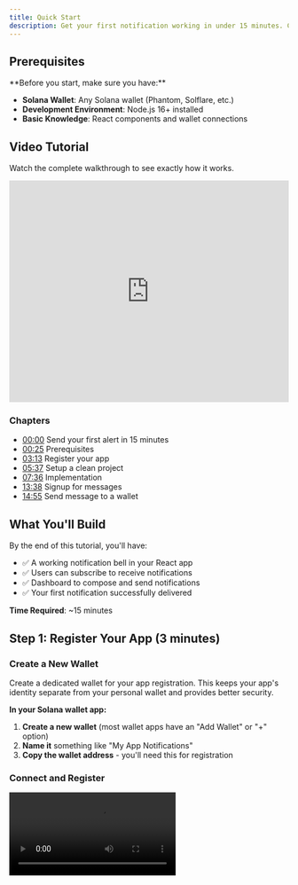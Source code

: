 ```yaml
---
title: Quick Start
description: Get your first notification working in under 15 minutes. Complete flow from dashboard registration to sending your first notification.
---
```



## Prerequisites

<Info>
**Before you start, make sure you have:**

- **Solana Wallet**: Any Solana wallet (Phantom, Solflare, etc.)
- **Development Environment**: Node.js 16+ installed
- **Basic Knowledge**: React components and wallet connections
</Info>

## Video Tutorial

Watch the complete walkthrough to see exactly how it works.

<iframe
  width="100%"
  height="400"
  src="https://www.youtube.com/embed/aPLaXqEkzJY"
  title="YouTube video player"
  frameBorder="0"
  allow="accelerometer; autoplay; clipboard-write; encrypted-media; gyroscope; picture-in-picture"
  allowFullScreen
></iframe>

### Chapters
- [00:00](https://youtu.be/aPLaXqEkzJY?t=0) Send your first alert in 15 minutes
- [00:25](https://youtu.be/aPLaXqEkzJY?t=25) Prerequisites
- [03:13](https://youtu.be/aPLaXqEkzJY?t=193) Register your app
- [05:37](https://youtu.be/aPLaXqEkzJY?t=337) Setup a clean project
- [07:36](https://youtu.be/aPLaXqEkzJY?t=456) Implementation
- [13:38](https://youtu.be/aPLaXqEkzJY?t=818) Signup for messages
- [14:55](https://youtu.be/aPLaXqEkzJY?t=895) Send message to a wallet

## What You'll Build

By the end of this tutorial, you'll have:
- ✅ A working notification bell in your React app
- ✅ Users can subscribe to receive notifications
- ✅ Dashboard to compose and send notifications
- ✅ Your first notification successfully delivered

**Time Required**: ~15 minutes 


## Step 1: Register Your App (3 minutes)

### Create a New Wallet

<Warning>
Create a dedicated wallet for your app registration. This keeps your app's identity separate from your personal wallet and provides better security.
</Warning>

**In your Solana wallet app:**
1. **Create a new wallet** (most wallet apps have an "Add Wallet" or "+" option)
2. **Name it** something like "My App Notifications" 
3. **Copy the wallet address** - you'll need this for registration

### Connect and Register

<video src="https://res.cloudinary.com/dnxjhra4h/video/upload/v1755639830/register-your-project_lki0ep.mp4" controls />

1. **Visit**: [https://dashboard.dialect.to/](https://dashboard.dialect.to)
2. **Click**: "Alerts" in the left sidebar
3. **Click**: "Guide" tab (don't get confused by "Compose")
4. **Connect**: Your **new** wallet (not your main wallet)
5. **Sign**: The message to authenticate

### Complete Registration

Fill out your app information:
- **Project Logo**: Upload your app's logo
- **Project Name**: Your application name
- **Description**: Brief description of your app

Click **"Register"** and wait for the ✅ confirmation.

### Save Your App Address

**Important**: Copy your app address from the bottom-left corner (click "Copy Address"). This should match the public key of the wallet you just created.

```bash
# This is your app's public key - save it!
dappAddress=5XCdQVqopjAoVkNhkXWHmeHNhRS5bPiATUULy8FHDySX
```

**Note**: This address will be used to initialize the Dialect SDK in your React component (Step 3).

## Step 2: Set Up Your Project (3 minutes)

<Tip>
If you already have an existing React/Next.js project, you can skip this step and jump directly to [Step 3: Add Notification Bell](#step-3-add-notification-bell-4-minutes). The notification bell works with any React application.
</Tip>

### Clone the Scaffold

We'll start with a fresh project using the Solana app scaffold:

```bash
# Create a new Solana dApp scaffold
npx create-solana-dapp@latest alerts-tutorial

# Choose your options when prompted:
# - Framework: Next.js (A React framework by Vercel)
# - Template: gill-next-tailwind (Next.js, Tailwind, gill based on @solana/kit, Wallet UI)

# Navigate to the project
cd alerts-tutorial

# Start development server
npm run dev
```

Open [http://localhost:3000](http://localhost:3000) to verify your scaffold is running correctly.

## Step 3: Add Notification Bell (4 minutes)

### Install Dialect Packages

<Tabs>
<Tab title="npm">

```bash
npm install @dialectlabs/react-ui @dialectlabs/react-sdk-blockchain-solana
```

</Tab>
<Tab title="yarn">

```bash
yarn add @dialectlabs/react-ui @dialectlabs/react-sdk-blockchain-solana
```

</Tab>
</Tabs>

### Create Notification Component

Create a new file `src/components/DialectNotificationComponent.tsx`:

```tsx title="src/components/DialectNotificationComponent.tsx"
"use client";

import "@dialectlabs/react-ui/index.css";
import { DialectSolanaSdk } from "@dialectlabs/react-sdk-blockchain-solana";
import { NotificationsButton } from "@dialectlabs/react-ui";

// Replace with your actual app address from Step 1
const dappAddress = "5XCdQVqopjAoVkNhkXWHmeHNhRS5bPiATUULy8FHDySX";

export const DialectNotificationComponent = () => {
  return (
    <DialectSolanaSdk
      dappAddress={dappAddress}
      config={{
        environment: "production",
      }}
    >
      <NotificationsButton />
    </DialectSolanaSdk>
  );
};

``` 

### Add to Your App Header

Add the notification bell to your app's header next to the wallet button.

Find the header file `src/components/app-header.tsx` and add the notification component:

```tsx title="src/components/app-header.tsx"
// Add this import at the top with the other imports
import { DialectNotificationComponent } from "@/components/DialectNotificationComponent";

// Find the section with the wallet and other buttons, then add the component:
<div className="hidden md:flex items-center gap-4">
  <DialectNotificationComponent />
  <WalletButton />
  <ClusterButton />
  <ThemeSelect />
</div>
```

### Test the Component

<img src="https://res.cloudinary.com/dnxjhra4h/image/upload/f_auto,q_auto/dialect-docs/alert-bell-saffold.png" alt="Screenshot highlighting Alert Bell icon in Navigation Bar incl. Modal" />

Refresh your browser and you should see the notification bell next to your wallet button and cluster selector in the top navigation.

## Step 4: User Subscribes to Notifications (2 minutes)

<video src="https://res.cloudinary.com/dnxjhra4h/video/upload/v1755637716/subscribe-to-notifications-topics-and-channels_tviyki.mp4" controls />

In the next step, your users need to opt-in into notifications:

### Subscribe Process

1. **Connect Wallet**: User connects their wallet to your app
2. **Click Bell**: User clicks the notification bell
3. **Set Up Notifications**: Click "Set up notifications" 
4. **Enable Notifications**: Make sure the toggle is "ON" (very important!)
5. **Choose Additional Channels**: 
   - 📧 **Email**: User can optionally add their email
   - 📱 **Telegram**: User can optionally add their Telegram handle

## Step 5: Send Your First Notification (3 minutes)

<iframe
  width="100%"
  height="400"
  src="https://www.youtube.com/embed/S_5YHtwkRFk"
  title="Send first notification"
  frameBorder="0"
  allow="accelerometer; autoplay; clipboard-write; encrypted-media; gyroscope; picture-in-picture"
  allowFullScreen
></iframe>

Now send a notification using the dashboard:

### Using the Dashboard

1. **Go back to**: [https://dashboard.dialect.to](https://dashboard.dialect.to)
2. **Click**: "Compose" tab
3. **You'll see**: "1 subscriber" (the user who just signed up)
4. **Write your message**:
   - **Title**: "🎉 Welcome to My App!"
   - **Body**: "This is your first notification from [Your App Name]"
5. **Click**: "Send"

### Verify It Works

<img src="https://res.cloudinary.com/dnxjhra4h/image/upload/f_auto,q_auto/dialect-docs/notif-received.png" alt="Notification received via React UI component" />

Go back to your app and:
- The notification bell should show a green dot (unread notification)
- Click the bell to see your message: "Welcome to My App!"
- The message shows "This is your first notification..."

**🎉 Congratulations! You've sent your first notification!**

## Troubleshooting

### ❌ "No subscribers found"
- Make sure the user clicked the bell and enabled notifications
- **Very important**: Check that the toggle is "ON" in the notification settings (sometimes it defaults to "OFF")

### ❌ "Component not rendering"
- Ensure you imported the CSS: `import "@dialectlabs/react-ui/index.css"`
- Check that your app address is correct
- Verify wallet connection is working

### ❌ "User not receiving notifications"
- User must connect wallet and enable notifications first
- Check dashboard analytics to see delivery status
- Verify the target wallet address is correct

## Customization

Want to customize the look and feel of your notification bell? Check out our **[Event Detection and Monitoring](/alerts/alerts-and-monitoring/index)** guide where you can see how companies like Tensor have customized the notification widget to match their brand.

You'll find detailed styling options including:
- Custom colors and themes
- Component styling with CSS
- Complete customization examples

## Learn More

- **[Sending Guide](/alerts/send/index)** - Send alerts to your users either programmatic or by using or no-code Dashboard
- **[Universal Inbox Guide](/alerts/integrate-inbox/index)** - Integrate an Inbox using APIs or advanced UI components
- **[Event Detection and Monitoring](/alerts/alerts-and-monitoring/index)**: Use events to send notifications to your users
- **[API Guide](/api-guide)** - Get an overview of available API endpoints

**🎉 You're all set!** You now have notifications working in your app. Your users can receive important updates directly in their wallets, and you can reach them programmatically from your backend.